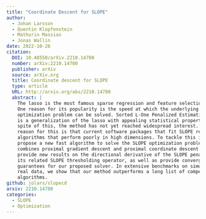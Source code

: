 ```yaml
---
title: "Coordinate Descent for SLOPE"
author: 
  - Johan Larsson
  - Quentin Klopfenstein
  - Mathurin Massias
  - Jonas Wallin
date: 2022-10-26
citation:
  DOI: 10.48550/arXiv.2210.14780
  number: arXiv:2210.14780
  publisher: arXiv
  source: arXiv.org
  title: Coordinate descent for SLOPE
  type: article
  URL: http://arxiv.org/abs/2210.14780
  abstract: |
    The lasso is the most famous sparse regression and feature selection method.
    One reason for its popularity is the speed at which the underlying
    optimization problem can be solved. Sorted L-One Penalized Estimation (SLOPE)
    is a generalization of the lasso with appealing statistical properties. In
    spite of this, the method has not yet reached widespread interest. A major
    reason for this is that current software packages that fit SLOPE rely on
    algorithms that perform poorly in high dimensions. To tackle this issue, we
    propose a new fast algorithm to solve the SLOPE optimization problem, which
    combines proximal gradient descent and proximal coordinate descent steps. We
    provide new results on the directional derivative of the SLOPE penalty and
    its related SLOPE thresholding operator, as well as provide convergence
    guarantees for our proposed solver. In extensive benchmarks on simulated and
    real data, we show that our method outperforms a long list of competing
    algorithms.
github: jolars/slopecd
arxiv: 2210.14780
categories:
  - SLOPE
  - Optimization
---
```



